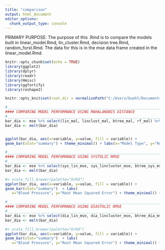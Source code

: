 ---
title: "comparison"
output: html_document
editor_options: 
  chunk_output_type: console
---

PRIMARY PURPOSE: 
The purpose of this .Rmd is to compare the models built in linear_model.Rmd, lin_cluster.Rmd, decision tree.Rmd, random_forst.Rmd. The data for this is in the mse data frame created in the linear_model.Rmd. 

```{r setup, include=FALSE}
knitr::opts_chunk$set(echo = TRUE)
library(ggplot2)
library(dplyr)
library(readr)
library(Hmisc)
library(ggfortify)
library(reshape2)

knitr::opts_knit$set(root.dir = normalizePath("C:/Users/buehl/Documents/classes/senior-research"))
```


```{r}
#___________________________________________________________________________________________________
#### COMPARING MODEL PERFORMANCE USING MAHALANOBIS DISTANCE 
#___________________________________________________________________________________________________
bar_dia <- mse %>% select(lin_mal, linclust_mal, btree_mal, rf_mal) %>% summarise(linear = sqrt(mean(lin_mal)), cluster_linear = sqrt(mean(linclust_mal)), dtree = sqrt(mean(btree_mal)), rforest = sqrt(mean(rf_mal)))
bar_dia <- melt(bar_dia)


ggplot(bar_dia, aes(x=variable, y=value, fill = variable)) +
geom_bar(stat="summary") + theme_minimal() + labs(x="Model Type", y="Root Mean Mahalanobis Distance") + guides(fill=guide_legend(title="Model")) + scale_fill_discrete(labels=c("Linear Regression","Linear Regressions with Clustering","Decision Tree", "Decision Tree with Clustering", "Lasso Regression", "Random Forest")) + theme(plot.title = element_text(hjust = 0.5)) +  theme(axis.text.x = element_text(angle = 60, hjust = 1),legend.position="none") + scale_x_discrete(labels=c("Linear","Linear w/ Clustering","Decision Trees","Random Forest")) 
```



```{r}
#___________________________________________________________________________________________________
#### COMPARING MODEL PERFORMANCE USING SYSTOLIC RMSE 
#___________________________________________________________________________________________________
bar_dia <- mse %>% select(sys_lin_mse, sys_lincluster_mse, btree_sys_mse, rf_sys_mse ) %>% summarise(lin_sys_mse = sqrt(mean(sys_lin_mse)), linclust_sys_mse = sqrt(mean(sys_lincluster_mse)), btree_sys_mse = sqrt(mean(btree_sys_mse)), rf_sys_mse = sqrt(mean(rf_sys_mse)))
bar_dia <- melt(bar_dia)

#+ scale_fill_brewer(palette="OrRd")
ggplot(bar_dia, aes(x=variable, y=value, fill = variable)) +
geom_bar(stat="summary")  + labs( 
   x="Blood Pressure", y="Root Mean Squared Error") + theme_minimal() + guides(fill=guide_legend(title="Model")) + scale_fill_discrete(labels=c("Linear Regression","Linear Regressions with Clustering","Decision Tree", "Decision Tree with Clustering", "Lasso Regression", "Random Forest")) + theme(plot.title = element_text(hjust = 0.5),legend.position="none") + scale_colour_grey() + theme(axis.text.x = element_text(angle = 60, hjust = 1)) + scale_x_discrete(labels=c("Linear","Linear w/ Clustering","Decision Trees","Random Forest"))
```

```{r}
#___________________________________________________________________________________________________
#### COMPARING MODEL PERFORMANCE USING DIASTOLIC RMSE 
#___________________________________________________________________________________________________
bar_dia <- mse %>% select(dia_lin_mse, dia_lincluster_mse, btree_dia_mse, rf_dia_mse ) %>% summarise(lin_dia_mse = sqrt(mean(dia_lin_mse)), linclust_dia_mse = sqrt(mean(dia_lincluster_mse)), btree_dia_mse = sqrt(mean(btree_dia_mse)), rf_dia_mse = sqrt(mean(rf_dia_mse))) 
bar_dia <- melt(bar_dia)

#+ scale_fill_brewer(palette="OrRd")
ggplot(bar_dia, aes(x=variable, y=value, fill = variable)) +
geom_bar(stat="summary")  + labs( 
   x="Blood Pressure", y="Root Mean Squared Error") + theme_minimal() + guides(fill=guide_legend(title="Model")) + scale_fill_discrete(labels=c("Linear Regression","Linear Regressions with Clustering","Decision Tree", "Decision Tree with Clustering", "Lasso Regression", "Random Forest")) + theme(plot.title = element_text(hjust = 0.5),legend.position="none") + scale_colour_grey() + theme(axis.text.x = element_text(angle = 60, hjust = 1)) + scale_x_discrete(labels=c("Linear","Linear w/ Clustering","Decision Trees","Random Forest"))
```




